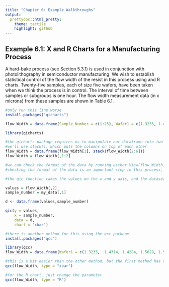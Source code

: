 ```yaml
---
title: "Chapter 6: Example Walkthroughs"
output:
  prettydoc::html_pretty:
    theme: tactile
    highlight: github
---
```


## Example 6.1: X and R Charts for a Manufacturing Process

A hard-bake process (see Section 5.3.1) is used in conjunction with photolithography in semiconductor manufacturing. We wish to establish statistical control of the flow width of the resist in this process using and R charts. Twenty-five samples, each of size five wafers, have been taken when we think the process is in control. The interval of time between samples or subgroups is one hour. The flow width measurement data (in x microns) from these samples are shown in Table 6.1.
```r
#only run this line worse
install.packages("qicharts")
```

```r
flow_Width = data.frame(Sample_Number = c(1:25), Wafer1 = c(1.3235,	1.4314,	1.4284,	1.5028,	1.5604,	1.5955,	1.6274,	1.4190,	1.3884,	1.4039,	1.4158,	1.5821,	1.2856,	1.4951,	1.3589,	1.5747,	1.3680,	1.4163,	1.5796,	1.7106,	1.4371,	1.4738,	1.5917,	1.6399,	1.5797), Wafer2 = c(1.4128,	1.3592,	1.4871,	1.6352,	1.2735,	1.5451,	1.5064,	1.4303,	1.7277,	1.6697,	1.7667,	1.3355,	1.4106,	1.4036,	1.2863,	1.5301,	1.7269,	1.3864,	1.4185,	1.4412,	1.5051,	1.5936,	1.4333,	1.5243,	1.3663 ), Wafer3 = c(1.6744,	1.6075,	1.4932,	1.3841,	1.5265,	1.3574,	1.8366,	1.6637,	1.5355,	1.5089,	1.4278,	1.5777,	1.4447,	1.5893,	1.5996,	1.5171,	1.3957,	1.3057,	1.6541,	1.2361,	1.3485,	1.6583,	1.5551,	1.5705,	1.6240), Wafer4 = c(1.4573,	1.4666,	1.4324,	1.2831,	1.4363,	1.3281,	1.4177,	1.6067,	1.5176,	1.4627,	1.5928,	1.3908,	1.6398,	1.6458,	1.2497,	1.1839,	1.5014,	1.6210,	1.5116,	1.3820,	1.5670,	1.4973,	1.5295,	1.5563,	1.3732), Wafer5 = c(1.6914,	1.6109,	1.5674,	1.5507,	1.6441,	1.4198,	1.5144,	1.5519,	1.3688,	1.5220,	1.4181,	1.7559,	1.1928,	1.4969,	1.5471,	1.8662,	1.4449,	1.5573,	1.7247,	1.7601,	1.4880,	1.4720,	1.6866,	1.5530,	1.6887))

library(qicharts)

#the qicharts package requires us to manipulate our dataframe into two columns 
#we'll use stack(), which puts the columns on top of each other
flow_Width = data.frame(flow_Width[1], stack(flow_Width[2:6]))
flow_Width = flow_Width[,1:2]

#we can check the format of the data by running either View(flow_Width) or str(flow_Width)
#checking the format of the data is an important step in this process, and should be run whenever you make a significant change in the data

#the qic function takes the values on the x and y axis, and the dataset as well, and returns a chart with UCL, CL, and LCL already calculated

values = flow_Width[,2]
sample_number = my_data[,1]

d <- data.frame(values,sample_number)

qic(y = values,
    x = sample_number,
    data = d,
    chart = 'xbar')


```

```r
#there is another method for this using the qcc package
install.packages("qcc")
```

```r
library(qcc)
flow_Width = data.frame(Wafer1 = c(1.3235,	1.4314,	1.4284,	1.5028,	1.5604,	1.5955,	1.6274,	1.4190,	1.3884,	1.4039,	1.4158,	1.5821,	1.2856,	1.4951,	1.3589,	1.5747,	1.3680,	1.4163,	1.5796,	1.7106,	1.4371,	1.4738,	1.5917,	1.6399,	1.5797), Wafer2 = c(1.4128,	1.3592,	1.4871,	1.6352,	1.2735,	1.5451,	1.5064,	1.4303,	1.7277,	1.6697,	1.7667,	1.3355,	1.4106,	1.4036,	1.2863,	1.5301,	1.7269,	1.3864,	1.4185,	1.4412,	1.5051,	1.5936,	1.4333,	1.5243,	1.3663 ), Wafer3 = c(1.6744,	1.6075,	1.4932,	1.3841,	1.5265,	1.3574,	1.8366,	1.6637,	1.5355,	1.5089,	1.4278,	1.5777,	1.4447,	1.5893,	1.5996,	1.5171,	1.3957,	1.3057,	1.6541,	1.2361,	1.3485,	1.6583,	1.5551,	1.5705,	1.6240), Wafer4 = c(1.4573,	1.4666,	1.4324,	1.2831,	1.4363,	1.3281,	1.4177,	1.6067,	1.5176,	1.4627,	1.5928,	1.3908,	1.6398,	1.6458,	1.2497,	1.1839,	1.5014,	1.6210,	1.5116,	1.3820,	1.5670,	1.4973,	1.5295,	1.5563,	1.3732), Wafer5 = c(1.6914,	1.6109,	1.5674,	1.5507,	1.6441,	1.4198,	1.5144,	1.5519,	1.3688,	1.5220,	1.4181,	1.7559,	1.1928,	1.4969,	1.5471,	1.8662,	1.4449,	1.5573,	1.7247,	1.7601,	1.4880,	1.4720,	1.6866,	1.5530,	1.6887))

#this is a bit easier than the other method, but the first method has different customization options so it may be useful to know both
qcc(flow_Width, type = "xbar")

```

```r
#for the R chart, just change the parameter
qcc(flow_Width, type = "R")

```

